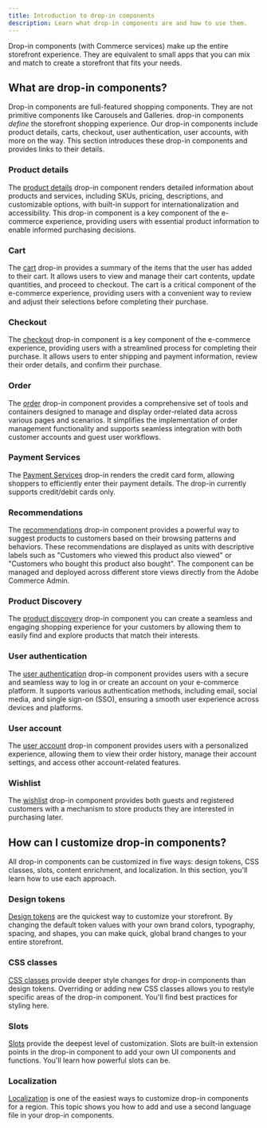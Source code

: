 ```yaml
---
title: Introduction to drop-in components
description: Learn what drop-in components are and how to use them.
---
```



Drop-in components (with Commerce services) make up the entire storefront experience. They are equivalent to small apps that you can mix and match to create a storefront that fits your needs.

## What are drop-in components?

Drop-in components are full-featured shopping components. They are not primitive components like Carousels and Galleries. drop-in components _define_ the storefront shopping experience. Our drop-in components include product details, carts, checkout, user authentication, user accounts, with more on the way. This section introduces these drop-in components and provides links to their details.

### Product details

The [product details](/dropins/product-details/) drop-in component renders detailed information about products
and services, including SKUs, pricing, descriptions, and customizable options, with built-in support
for internationalization and accessibility. This drop-in component is a key component of the e-commerce
experience, providing users with essential product information to enable informed
purchasing decisions.

### Cart

The [cart](/dropins/cart/) drop-in
provides a summary of the items that the user has added to their cart. It allows users to view and
manage their cart contents, update quantities, and proceed to checkout. The cart is a critical
component of the e-commerce experience, providing users with a convenient way to review and adjust
their selections before completing their purchase.

### Checkout

The [checkout](/dropins/checkout/)
drop-in component is a key component of the e-commerce experience, providing users with a streamlined process
for completing their purchase. It allows users to enter shipping and payment information, review
their order details, and confirm their purchase.

### Order

The [order](/dropins/order/) drop-in component provides a comprehensive set of tools and containers designed to manage and display order-related data across various pages and scenarios. It simplifies the implementation of order management functionality and supports seamless integration with both customer accounts and guest user workflows.

### Payment Services

The [Payment Services](/dropins/payment-services/) drop-in renders the credit card form, allowing shoppers to efficiently enter their payment details. The drop-in currently supports credit/debit cards only.

### Recommendations

The [recommendations](/dropins/recommendations/) drop-in component provides a powerful way to suggest products to customers based on their browsing patterns and behaviors. These recommendations are displayed as units with descriptive labels such as "Customers who viewed this product also viewed" or "Customers who bought this product also bought". The component can be managed and deployed across different store views directly from the Adobe Commerce Admin.

### Product Discovery

The [product discovery](/dropins/product-discovery/) drop-in component you can create a seamless and engaging shopping experience for your customers by allowing them to easily find and explore products that match their interests.

### User authentication

The [user authentication](/dropins/user-auth/) drop-in component provides users with a secure and seamless way to log in
or create an account on your e-commerce platform. It supports various authentication methods,
including email, social media, and single sign-on (SSO), ensuring a smooth user experience across
devices and platforms.

### User account

The [user account](/dropins/user-account/) drop-in component
provides users with a personalized experience, allowing them to view their order history, manage
their account settings, and access other account-related features.

### Wishlist

The [wishlist](/dropins/wishlist/) drop-in component provides both guests and registered customers with a mechanism to store products they are interested in purchasing later.

## How can I customize drop-in components?

All drop-in components can be customized in five ways: design tokens, CSS classes, slots, content enrichment, and localization. In this section, you'll learn how to use each approach.

### Design tokens

[Design tokens](/dropins/all/branding/) are the quickest way to customize your storefront. By changing the default token values with your own brand colors, typography, spacing, and shapes, you can make quick, global brand changes to your entire storefront.

### CSS classes

[CSS classes](/dropins/all/styling/) provide deeper style changes for drop-in components than design tokens. Overriding or adding new CSS classes allows you to restyle specific areas of the drop-in component. You'll find best practices for styling here.

### Slots

[Slots](/dropins/all/extending/) provide the deepest level of customization. Slots are built-in extension points in the drop-in component to add your own UI components and functions. You'll learn how powerful slots can be.

### Localization

[Localization](/dropins/all/labeling/) is one of the easiest ways to customize drop-in components for a region. This topic shows you how to add and use a second language file in your drop-in components.
